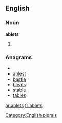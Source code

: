
==English==

===Noun===
'''ablets'''

# {{plural of|[[ablet]]}}

===Anagrams===
* {{alphagram|abelst}}
* [[ablest#English|ablest]]
* [[bastle#English|bastle]]
* [[bleats#English|bleats]]
* [[stable#English|stable]]
* [[tables#English|tables]]


[[Category:English plurals]]

[[ar:ablets]]
[[fr:ablets]]